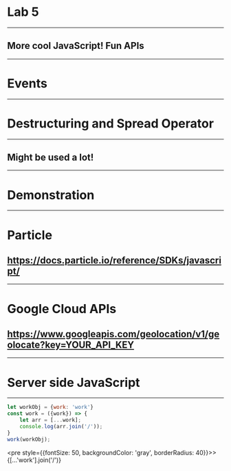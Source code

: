 
# Lab 5
--------
## More cool JavaScript! Fun APIs

---

# Events

---

# Destructuring and Spread Operator

-----

## Might be used a lot!

---

# Demonstration

---

# Particle 
## https://docs.particle.io/reference/SDKs/javascript/

---

# Google Cloud APIs
## https://www.googleapis.com/geolocation/v1/geolocate?key=YOUR_API_KEY

---

# Server side JavaScript

---

```javascript
let workObj = {work: 'work'}
const work = ({work}) => {
    let arr = [...work];
    console.log(arr.join('/'));
}
work(workObj);
```
<Box><pre style={{fontSize: 50, backgroundColor: 'gray',
borderRadius: 40}}>> {[...'work'].join('/')}</pre></Box>
